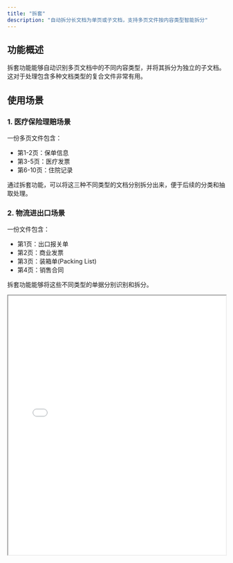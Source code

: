 ```yaml
---
title: "拆套"
description: "自动拆分长文档为单页或子文档，支持多页文件按内容类型智能拆分"
---
```


## 功能概述

拆套功能能够自动识别多页文档中的不同内容类型，并将其拆分为独立的子文档。这对于处理包含多种文档类型的复合文件非常有用。

## 使用场景

### 1. 医疗保险理赔场景

一份多页文件包含：
- 第1-2页：保单信息
- 第3-5页：医疗发票
- 第6-10页：住院记录

通过拆套功能，可以将这三种不同类型的文档分别拆分出来，便于后续的分类和抽取处理。

### 2. 物流进出口场景

一份文件包含：
- 第1页：出口报关单
- 第2页：商业发票
- 第3页：装箱单(Packing List)
- 第4页：销售合同

拆套功能能够将这些不同类型的单据分别识别和拆分。

<iframe src="../images/split_example.pdf" width="100%" height="600px" />

拆套功能可以按文档类型进行智能拆分。

## API 参数配置

### 启用拆套功能

在上传接口中设置 `split_flag=true` 来启用拆套功能：

```bash
curl -X POST \
  -H "x-ti-app-id: <your-app-id>" \
  -H "x-ti-secret-code: <your-secret-code>" \
  -F "file=@/path/to/multi-page-document.pdf" \
  "https://docflow.textin.com/api/app-api/sip/platform/v2/file/upload?workspace_id=<your-workspace-id>&split_flag=true"
```

### 参数说明

| 参数名 | 类型 | 默认值 | 说明 |
|--------|------|--------|------|
| `split_flag` | boolean | false | 是否启用拆套功能 |

## 示例代码

<CodeGroup>

```python Python expandable
import requests
import json

def upload_with_split(file_path, workspace_id, app_id, secret_code):
    """
    上传文件并启用拆套功能
    """
    url = "https://docflow.textin.com/api/app-api/sip/platform/v2/file/upload"
    
    headers = {
        "x-ti-app-id": app_id,
        "x-ti-secret-code": secret_code
    }
    
    params = {
        "workspace_id": workspace_id,
        "split_flag": "true"  # 启用拆套功能
    }
    
    with open(file_path, 'rb') as file:
        files = {'file': file}
        response = requests.post(url, headers=headers, params=params, files=files)
    
    return response.json()

def fetch_split_results(workspace_id, batch_number, app_id, secret_code):
    """
    查询拆套结果
    """
    url = "https://docflow.textin.com/api/app-api/sip/platform/v2/file/fetch"
    
    headers = {
        "x-ti-app-id": app_id,
        "x-ti-secret-code": secret_code
    }
    
    params = {
        "workspace_id": workspace_id,
        "batch_number": batch_number
    }
    
    response = requests.get(url, headers=headers, params=params)
    return response.json()

# 使用示例
if __name__ == "__main__":
    # 配置信息
    WORKSPACE_ID = "your-workspace-id"
    APP_ID = "your-app-id"
    SECRET_CODE = "your-secret-code"
    FILE_PATH = "/path/to/multi-page-document.pdf"
    
    # 上传文件并启用拆套
    upload_result = upload_with_split(FILE_PATH, WORKSPACE_ID, APP_ID, SECRET_CODE)
    print("上传结果:", json.dumps(upload_result, indent=2, ensure_ascii=False))
    
    # 获取批次号
    batch_number = upload_result.get("result", {}).get("batch_number")
    
    if batch_number:
        # 查询拆套结果
        fetch_result = fetch_split_results(WORKSPACE_ID, batch_number, APP_ID, SECRET_CODE)
        print("拆套结果:", json.dumps(fetch_result, indent=2, ensure_ascii=False))
```

</CodeGroup>

## 返回结果说明

### 拆套结果结构

当启用拆套功能后，`file/fetch` 接口返回的结果中会包含 `child_files` 字段，用于描述拆分后的子文档信息：

```json expandable
{
  "code": 200,
  "result": {
    "files": [
      {
        "id": "parent-file-001",
        "name": "multi-document.pdf",
        "format": "pdf",
        "child_files": [
          {
            "id": "child-001",
            "task_id": "task-001",
            "task_type": 0,  // 0表示拆套产生的子文件
            "name": "multi-document.pdf#1",
            "format": "pdf",
            "category": "invoice",
            "page_count": 2,
            "status": "success"
          },
          {
            "id": "child-002", 
            "task_id": "task-002",
            "task_type": 0,
            "name": "multi-document.pdf#2",
            "format": "pdf",
            "category": "contract",
            "page_count": 3,
            "status": "success"
          }
        ]
      }
    ]
  }
}
```

### 关键字段说明

| 字段名 | 类型 | 说明 |
|--------|------|------|
| `child_files` | array | 拆分后的子文件列表 |
| `child_files[].id` | string | 子文件唯一标识 |
| `child_files[].task_type` | integer | 任务类型，0表示拆套产生 |
| `child_files[].category` | string | 文档分类结果 |
